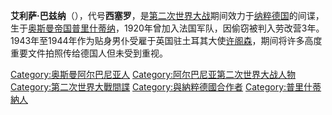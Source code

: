 '''艾利萨·巴兹纳'''（{{bd|1904年|7月28日|1970年|12月21日}}），代号'''西塞罗'''，是[[第二次世界大战|第二次世界大战]]期间效力于[[纳粹德国|纳粹德国]]的间谍，生于[[奥斯曼帝国|奥斯曼帝国]]{{le|科索沃州|Kosovo Vilayet}}[[普里什蒂纳|普里什蒂纳]]，1920年曾加入法国军队，因偷窃被判入劳改营3年。1943年至1944年作为贴身男仆受雇于英国驻土耳其大使[[许阁森|许阁森]]，期间将许多高度重要文件拍照传给德国人但未受到重视。

[[Category:奥斯曼阿尔巴尼亚人|Category:奥斯曼阿尔巴尼亚人]]
[[Category:阿尔巴尼亚第二次世界大战人物|Category:阿尔巴尼亚第二次世界大战人物]]
[[Category:第二次世界大戰間諜|Category:第二次世界大戰間諜]]
[[Category:與納粹德國合作者|Category:與納粹德國合作者]]
[[Category:普里什蒂納人|Category:普里什蒂納人]]